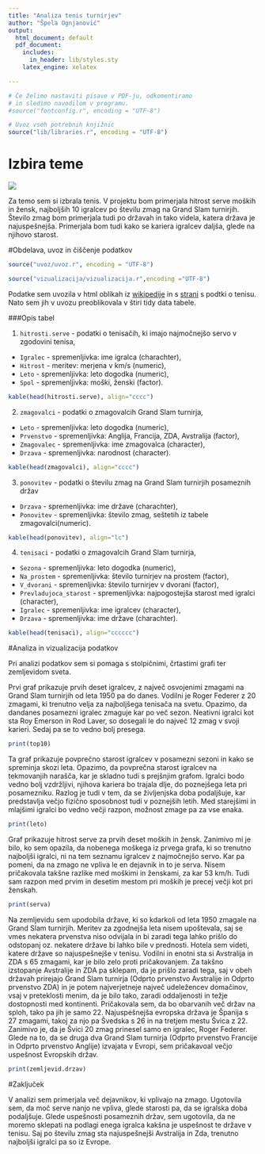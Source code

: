 ```yaml
---
title: "Analiza tenis turnirjev"
author: "Špela Ognjanović"
output:
  html_document: default
  pdf_document:
    includes:
      in_header: lib/styles.sty
    latex_engine: xelatex

---
```


```r
# Če želimo nastaviti pisave v PDF-ju, odkomentiramo
# in sledimo navodilom v programu.
#source("fontconfig.r", encoding = "UTF-8")

# Uvoz vseh potrebnih knjižnic
source("lib/libraries.r", encoding = "UTF-8")
```

# Izbira teme

![](http://www.tic-sb.si/assets/gallery/60/683.jpg)

Za temo sem si izbrala tenis. V projektu bom primerjala hitrost serve moških in žensk, najboljših 10 igralcev po številu zmag na Grand Slam turnirjih. Število zmag bom primerjala tudi po državah in tako videla, katera država je najuspešnejša. Primerjala bom tudi kako se kariera igralcev daljša, glede na njihovo starost.

#Obdelava, uvoz in čiščenje podatkov

```r
source("uvoz/uvoz.r", encoding = "UTF-8")
```

```r
source("vizualizacija/vizualizacija.r",encoding ="UTF-8")
```

Podatke sem uvozila v html oblikah iz [wikipedije](https://en.wikipedia.org/wiki/List_of_Grand_Slam_men%27s_singles_champions) in s [strani](http://www.ultimatetennisstatistics.com/seasons) s podtki o tenisu. Nato sem jih v uvozu preoblikovala v štiri tidy data tabele. 

###Opis tabel


1. `hitrosti.serve` - podatki o tenisačih, ki imajo najmočnejšo servo v zgodovini tenisa,
  - `Igralec` - spremenljivka: ime igralca (charachter),
  - `Hitrost` - meritev: merjena v km/s (numeric),
  - `Leto` - spremenljivka: leto dogodka (numeric),
  - `Spol` - spremenljivka: moški, ženski (factor).
  

```r
kable(head(hitrosti.serve), align="cccc")

```

2. `zmagovalci` - podatki o zmagovalcih Grand Slam turnirja,
  - `Leto` - spremenljivka: leto dogodka (numeric),
  - `Prvenstvo` - spremenljivka: Anglija, Francija, ZDA, Avstralija (factor),
  - `Zmagovalec` - spremenljivka: ime zmagovalca (character),
  - `Drzava` - spremenljivka: narodnost (character).


```r
kable(head(zmagovalci), align="cccc")

```


3. `ponovitev` - podatki o številu zmag na Grand Slam turnirjih posameznih držav
  - `Drzava` - spremenljivka: ime države (charachter),
  - `Ponovitev` - spremenljivka: število zmag, seštetih iz tabele zmagovalci(numeric).

```r
kable(head(ponovitev), align="lc")
```

4. `tenisaci` - podatki o zmagovalcih Grand Slam turnirja,
  - `Sezona` - spremenljivka: leto dogodka (numeric),
  - `Na_prostem` - spremenljivka: število turnirjev na prostem (factor),
  - `V_dvorani` - spremenljivka: število turnirjev v dvorani (factor),
  - `Prevladujoca_starost` - spremenljivka: najpogostejša starost med igralci (character),
  - `Igralec` - spremenljivka: ime igralcev (character),
  - `Drzava` - spremenljivka: ime države (charachter).
  
```r
kable(head(tenisaci), align="cccccc")

```

#Analiza in vizualizacija podatkov



Pri analizi podatkov sem si pomaga s stolpičnimi, črtastimi grafi ter zemljevidom sveta.

Prvi graf prikazuje prvih deset igralcev, z največ osvojenimi zmagami na Grand Slam turnirjih od leta 1950 pa do danes. Vodilni je Roger Federer z 20 zmagami, ki trenutno velja za najboljšega tenisača na svetu. Opazimo, da dandanes posamezni igralec zmaguje kar po več sezon. Neativni igralci kot sta Roy Emerson in Rod Laver, so dosegali le do največ 12 zmag v svoji karieri. Sedaj pa se to vedno bolj presega.  

```r
print(top10)
```


Ta graf prikazuje povprečno starost igralcev v posamezni sezoni in kako se spreminja skozi leta. Opazimo, da povprečna starost igralcev na tekmovanjih narašča, kar je skladno tudi s prejšnjim grafom. Igralci bodo vedno bolj vzdržljivi, njihova kariera bo trajala dlje, do poznejšega leta pri posamezniku. Razlog je tudi v tem, da se življenjska doba podaljšuje, kar predstavlja večjo fizično sposobnost tudi v poznejših letih. Med starejšimi in mlajšimi igralci bo vedno večji razpon, možnost zmage pa za vse enaka.

```r
print(leto)
```


Graf prikazuje hitrost serve za prvih deset moških in žensk. Zanimivo mi je bilo, ko sem opazila, da nobenega moškega iz prvega grafa, ki so trenutno najboljši igralci, ni na tem seznamu igralcev z najmočnejšo servo. Kar pa pomeni, da na zmago ne vpliva le en dejavnik in to je serva. 
Nisem pričakovala takšne razlike med moškimi in ženskami, za kar 53 km/h. Tudi sam razpon med prvim in desetim mestom pri moških je precej večji kot pri ženskah. 

```r
print(serva)
```


Na zemljevidu sem upodobila države, ki so kdarkoli od leta 1950 zmagale na Grand Slam turnirjih. Meritev za zgodnejša leta nisem upoštevala, saj se vmes nekatera prvenstva niso odvijala in bi zaradi tega lahko prišlo do odstopanj oz. nekatere države bi lahko bile v prednosti. Hotela sem videti, katere države so najuspešnejše v tenisu. Vodilni in enotni sta si Avstralija in ZDA s 65 zmagami, kar je bilo zelo proti pričakovanjem.  Za takšno izstopanje Avstralije in ZDA pa sklepam, da je prišlo zaradi tega, saj v obeh državah prirejajo Grand Slam turnirja (Odprto prvenstvo Avstralije in Odprto prvenstvo ZDA) in je potem najverjetneje največ udeležencev domačinov, vsaj v preteklosti menim, da je bilo tako, zaradi oddaljenosti in težje dostopnosti med kontinenti. Pričakovala sem, da bo obarvanih več držav na sploh, tako pa jih je samo 22.
Najuspešnejša evropska država je Španija s 27 zmagami, takoj za njo pa Švedska s 26 in na tretjem mestu Švica z 22. Zanimivo je, da je Švici 20 zmag prinesel samo en igralec, Roger Federer. Glede na to, da se druga dva Grand Slam turnirja (Odprto prvenstvo Francije in Odprto prvenstvo Anglije) izvajata v Evropi, sem pričakavoal večjo uspešnost Evropskih držav. 

```r
print(zemljevid.drzav)
```

#Zaključek

V analizi sem primerjala več dejavnikov, ki vplivajo na zmago. Ugotovila sem, da moč serve nanjo ne vpliva, glede starosti pa, da se igralska doba podaljšuje.
Glede uspešnosti posameznih držav, sem ugotovila, da ne moremo sklepati na podlagi enega igralca kakšna je uspešnost te države v tenisu. Saj po številu zmag sta najuspešnejši Avstralija in Zda, trenutno najboljši igralci pa so iz Evrope. 
